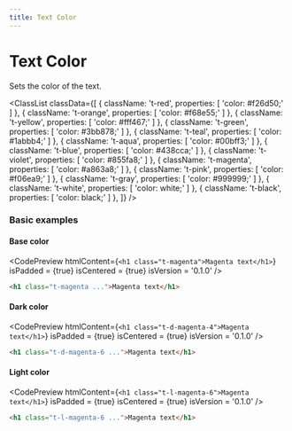 ```yaml
---
title: Text Color
---
```



# Text Color

Sets the color of the text.

<ClassList
  classData={[
    {
      className: 't-red',
      properties: [
        'color: #f26d50;'
      ]
    },
    {
      className: 't-orange',
      properties: [
        'color: #f68e55;'
      ]
    },
    {
      className: 't-yellow',
      properties: [
        'color: #fff467;'
      ]
    },
    {
      className: 't-green',
      properties: [
        'color: #3bb878;'
      ]
    },
    {
      className: 't-teal',
      properties: [
        'color: #1abbb4;'
      ]
    },
    {
      className: 't-aqua',
      properties: [
        'color: #00bff3;'
      ]
    },
    {
      className: 't-blue',
      properties: [
        'color: #438cca;'
      ]
    },
    {
      className: 't-violet',
      properties: [
        'color: #855fa8;'
      ]
    },
    {
      className: 't-magenta',
      properties: [
        'color: #a863a8;'
      ]
    },
    {
      className: 't-pink',
      properties: [
        'color: #f06ea9;'
      ]
    },
    {
      className: 't-gray',
      properties: [
        'color: #999999;'
      ]
    },
    {
      className: 't-white',
      properties: [
        'color: white;'
      ]
    },
    {
      className: 't-black',
      properties: [
        'color: black;'
      ]
    },
  ]}
/>

### Basic examples

#### Base color

<CodePreview
  htmlContent={`
    <h1 class="t-magenta">Magenta text</h1>
  `}
  isPadded = {true}
  isCentered = {true}
  isVersion = '0.1.0'
/>

```html
<h1 class="t-magenta ...">Magenta text</h1>
```

#### Dark color

<CodePreview
  htmlContent={`
    <h1 class="t-d-magenta-4">Magenta text</h1>
  `}
  isPadded = {true}
  isCentered = {true}
  isVersion = '0.1.0'
/>

```html
<h1 class="t-d-magenta-6 ...">Magenta text</h1>
```

#### Light color

<CodePreview
  htmlContent={`
    <h1 class="t-l-magenta-6">Magenta text</h1>
  `}
  isPadded = {true}
  isCentered = {true}
  isVersion = '0.1.0'
/>

```html
<h1 class="t-l-magenta-6 ...">Magenta text</h1>
```